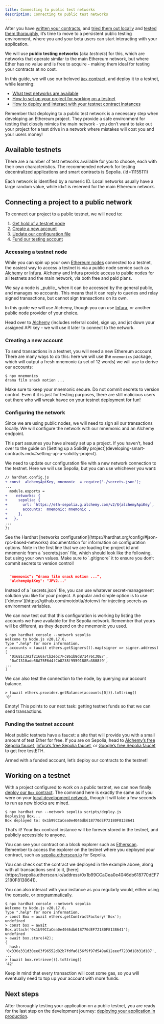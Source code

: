 ```yaml
---
title: Connecting to public test networks
description: Connecting to public test networks
---
```


After you have [written your contracts](developing-smart-contracts.mdx), and [tried them out locally](deploying-and-interacting.mdx) and [tested them thoroughly](writing-automated-tests.mdx), it’s time to move to a persistent public testing environment, where you and your beta users can start interacting with your application.

We will use **public testing networks** (aka _testnets_) for this, which are networks that operate similar to the main Ethereum network, but where Ether has no value and is free to acquire - making them ideal for testing your contracts at no cost.

In this guide, we will use our beloved [`Box` contract](developing-smart-contracts.mdx#box-contract), and deploy it to a testnet, while learning:

* [What test networks are available](#available-testnets)
* [How to set up your project for working on a testnet](#connecting-a-project-to-a-public-network)
* [How to deploy and interact with your testnet contract instances](#working-on-a-testnet)

Remember that deploying to a public test network is a necessary step when developing an Ethereum project. They provide a safe environment for testing that closely mimics the main network - you don’t want to take out your project for a test drive in a network where mistakes will cost you and your users money!

## Available testnets

There are a number of test networks available for you to choose, each with their own characteristics. The recommended network for testing decentralized applications and smart contracts is Sepolia. (id=11155111)

<Callout>
Each network is identified by a numeric ID. Local networks usually have a large random value, while id=1 is reserved for the main Ethereum network.
</Callout>

## Connecting a project to a public network

To connect our project to a public testnet, we will need to:

1. [Get hold of a testnet node](#accessing-a-testnet-node)
2. [Create a new account](#creating-a-new-account)
3. [Update our configuration file](#configuring-the-network)
4. [Fund our testing account](#funding-the-testnet-account)

### Accessing a testnet node

While you can spin up your own [Ethereum nodes](https://ethereum.org/en/developers/docs/nodes-and-clients/run-a-node/) connected to a testnet, the easiest way to access a testnet is via a public node service such as [Alchemy](https://alchemy.com/) or [Infura](https://infura.io). Alchemy and Infura provide access to public nodes for all testnets and the main network, via both free and paid plans.

<Callout>
We say a node is _public_ when it can be accessed by the general public, and manages no accounts. This means that it can reply to queries and relay signed transactions, but cannot sign transactions on its own.
</Callout>

In this guide we will use Alchemy, though you can use [Infura](https://infura.io/), or another public node provider of your choice.  

Head over to [Alchemy](https://dashboard.alchemyapi.io/signup?referral=53fcee38-b894-4d5f-bd65-885d241f8d29) (includes referral code), sign up, and jot down your assigned API key - we will use it later to connect to the network.

### Creating a new account

To send transactions in a testnet, you will need a new Ethereum account. There are many ways to do this: here we will use the `mnemonics` package, which will output a fresh mnemonic (a set of 12 words) we will use to derive our accounts:

```console
$ npx mnemonics
drama film snack motion ...
```

<Callout type='warn'>
Make sure to keep your mnemonic secure. Do not commit secrets to version control. Even if it is just for testing purposes, there are still malicious users out there who will wreak havoc on your testnet deployment for fun!
</Callout>

### Configuring the network

Since we are using public nodes, we will need to sign all our transactions locally. We will configure the network with our mnemonic and an Alchemy endpoint.

<Callout>
This part assumes you have already set up a project. If you haven’t, head over to the guide on [Setting up a Solidity project](developing-smart-contracts.mdx#setting-up-a-solidity-project).
</Callout>

We need to update our configuration file with a new network connection to the testnet. Here we will use Sepolia, but you can use whichever you want:
```diff
// hardhat.config.js
+ const  alchemyApiKey, mnemonic  = require('./secrets.json');
...
  module.exports = 
+    networks: {
+     sepolia: {
+       url: `https://eth-sepolia.g.alchemy.com/v2/${alchemyApiKey`,
+       accounts:  mnemonic: mnemonic ,
+     },
+   },
...
};
```

<Callout>
See the Hardhat [networks configuration](https://hardhat.org/config/#json-rpc-based-networks) documentation for information on configuration options.
</Callout>
Note in the first line that we are loading the project id and mnemonic from a `secrets.json` file, which should look like the following, but using your own values. Make sure to `.gitignore` it to ensure you don’t commit secrets to version control!

```json

  "mnemonic": "drama film snack motion ...",
  "alchemyApiKey": "JPV2..."

```

<Callout>
Instead of a `secrets.json` file, you can use whatever secret-management solution you like for your project. A popular and simple option is to use [`dotenv`](https://github.com/motdotla/dotenv) for injecting secrets as environment variables.
</Callout>

We can now test out that this configuration is working by listing the accounts we have available for the Sepolia network. Remember that yours will be different, as they depend on the mnemonic you used.

```console
$ npx hardhat console --network sepolia
Welcome to Node.js v20.17.0.
Type ".help" for more information.
> accounts = (await ethers.getSigners()).map(signer => signer.address)
[
  '0x6B1c3A2f2160a7Cb2ebc7Fc861b8dB71476C30E7',
  '0xC1310ade58A75E6d4fCb8238f9559188Ea3808f9',
...
]
```
We can also test the connection to the node, by querying our account balance.
```console
> (await ethers.provider.getBalance(accounts[0])).toString()
'0'
```

Empty! This points to our next task: getting testnet funds so that we can send transactions.

### Funding the testnet account

Most public testnets have a faucet: a site that will provide you with a small amount of test Ether for free. If you are on Sepolia, head to [Alchemy’s free Sepolia faucet](https://www.alchemy.com/faucets/ethereum-sepolia), [Infura’s free Sepolia faucet](https://www.infura.io/faucet), or [Google’s free Sepolia faucet](https://cloud.google.com/application/web3/faucet/ethereum/sepolia) to get free testETH.

Armed with a funded account, let’s deploy our contracts to the testnet!

## Working on a testnet

With a project configured to work on a public testnet, we can now finally [deploy our `Box` contract](:deploying-and-interacting.adoc#deploying-a-smart-contract). The command here is exactly the same as if you were on your [local development network](:deploying-and-interacting.adoc#local-blockchain), though it will take a few seconds to run as new blocks are mined.

```console
$ npx hardhat run --network sepolia scripts/deploy.js
Deploying Box...
Box deployed to: 0x1b99CCaCea0e4046db618770dEF72180F8138641
```

That’s it! Your `Box` contract instance will be forever stored in the testnet, and publicly accessible to anyone. 

You can see your contract on a block explorer such as [Etherscan](https://etherscan.io/). Remember to access the explorer on the testnet where you deployed your contract, such as [sepolia.etherscan.io](https://sepolia.etherscan.io) for Sepolia.

<Callout>
You can check out the contract we deployed in the example above, along with all transactions sent to it, [here](https://sepolia.etherscan.io/address/0x1b99CCaCea0e4046db618770dEF72180F8138641).
</Callout>

You can also interact with your instance as you regularly would, either using the [console](:deploying-and-interacting.adoc#interacting-from-the-console), or [programmatically](:deploying-and-interacting.adoc#interacting-programatically).

```console
$ npx hardhat console --network sepolia
Welcome to Node.js v20.17.0.
Type ".help" for more information.
> const Box = await ethers.getContractFactory('Box');
undefined
> const box = await Box.attach('0x1b99CCaCea0e4046db618770dEF72180F8138641');
undefined
> await box.store(42);
{
  hash: '0x330e331d30ee83f96552d82b7fdfa6156f9f97d549a612eeef7283d18b31d107',
...
> (await box.retrieve()).toString()
'42'
```
Keep in mind that every transaction will cost some gas, so you will eventually need to top up your account with more funds.

## Next steps

After thoroughly testing your application on a public testnet, you are ready for the last step on the development journey: [deploying your application in production](preparing-for-mainnet.mdx).
